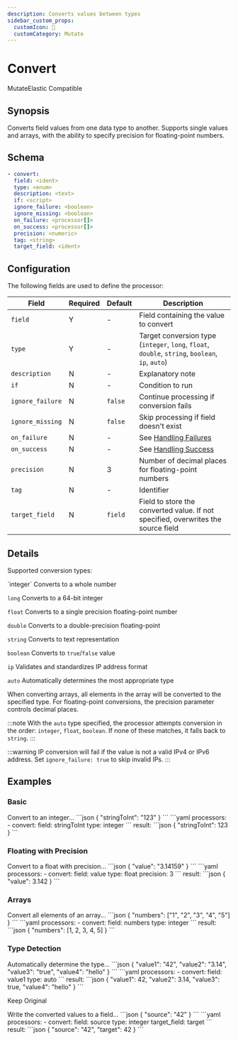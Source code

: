 ```yaml
---
description: Converts values between types
sidebar_custom_props: 
  customIcon: 🔄
  customCategory: Mutate
---
```


# Convert

<span className="theme-doc-version-badge badge badge--primary">Mutate</span><span className="theme-doc-version-badge badge badge--secondary">Elastic Compatible</span>

## Synopsis

Converts field values from one data type to another. Supports single values and arrays, with the ability to specify precision for floating-point numbers.

## Schema

```yaml {2,3}
- convert:
  field: <ident>
  type: <enum>
  description: <text>
  if: <script>
  ignore_failure: <boolean>
  ignore_missing: <boolean>
  on_failure: <processor[]>
  on_success: <processor[]>
  precision: <numeric>
  tag: <string>
  target_field: <ident>
```

## Configuration

The following fields are used to define the processor:

|Field|Required|Default|Description|
|---|---|---|---|
|`field`|Y|-|Field containing the value to convert|
|`type`|Y|-|Target conversion type (`integer`, `long`, `float`, `double`, `string`, `boolean`, `ip`, `auto`)|
|`description`|N|-|Explanatory note|
|`if`|N|-|Condition to run|
|`ignore_failure`|N|`false`|Continue processing if conversion fails|
|`ignore_missing`|N|`false`|Skip processing if field doesn't exist|
|`on_failure`|N|-|See [Handling Failures](../handling-failures.mdx)|
|`on_success`|N|-|See [Handling Success](../handling-success.mdx)|
|`precision`|N|3|Number of decimal places for floating-point numbers|
|`tag`|N|-|Identifier|
|`target_field`|N|`field`|Field to store the converted value. If not specified, overwrites the source field|

## Details

Supported conversion types:

<TermTable>
  <TermCol>`integer`</TermCol>
  <DefCol>Converts to a whole number</DefCol>

  <TermCol>`long`</TermCol>
  <DefCol>Converts to a 64-bit integer</DefCol>

  <TermCol>`float`</TermCol>
  <DefCol>Converts to a single precision floating-point number</DefCol>

  <TermCol>`double`</TermCol>
  <DefCol>Converts to a double-precision floating-point</DefCol>

  <TermCol>`string`</TermCol>
  <DefCol>Converts to text representation</DefCol>

  <TermCol>`boolean`</TermCol>
  <DefCol>Converts to `true`/`false` value</DefCol>

  <TermCol>`ip`</TermCol>
  <DefCol>Validates and standardizes IP address format</DefCol>

  <TermCol>`auto`</TermCol>
  <DefCol>Automatically determines the most appropriate type</DefCol>
</TermTable>

When converting arrays, all elements in the array will be converted to the specified type. For floating-point conversions, the precision parameter controls decimal places.

:::note
With the `auto` type specified, the processor attempts conversion in the order: `integer`, `float`, `boolean`. If none of these matches, it falls back to `string`.
:::

:::warning
IP conversion will fail if the value is not a valid IPv4 or IPv6 address. Set `ignore_failure: true` to skip invalid IPs.
:::

## Examples

### Basic

<ExampleGrid>
  <CommentCol>
    Convert to an integer...
  </CommentCol>
  <CodeCol>
    ```json
    {
      "stringToInt": "123"
    }
    ```
    ```yaml
    processors:
      - convert:
        field: stringToInt
        type: integer
    ```
  </CodeCol>
  <CommentCol>
    result:
  </CommentCol>
  <CodeCol>
    ```json
    {
      "stringToInt": 123
    }
    ```
  </CodeCol>
</ExampleGrid>

### Floating with Precision

<ExampleGrid>
  <CommentCol>
    Convert to a float with precision...
  </CommentCol>
  <CodeCol>
    ```json
    {
      "value": "3.14159"
    }
    ```
    ```yaml
    processors:
      - convert:
        field: value
        type: float
        precision: 3
    ```
  </CodeCol>
  <CommentCol>
    result:
  </CommentCol>
  <CodeCol>
    ```json
    {
      "value": 3.142
    }
    ```
  </CodeCol>
</ExampleGrid>

### Arrays

<ExampleGrid>
  <CommentCol>
    Convert all elements of an array...
  </CommentCol>
  <CodeCol>
    ```json
    {
      "numbers": ["1", "2", "3", "4", "5"]
    }
    ```
    ```yaml
    processors:
      - convert:
        field: numbers
        type: integer
    ```
  </CodeCol>
  <CommentCol>
    result:
  </CommentCol>
  <CodeCol>
    ```json
    {
      "numbers": [1, 2, 3, 4, 5]
    }
    ```
  </CodeCol>
</ExampleGrid>

### Type Detection

<ExampleGrid>
  <CommentCol>
    Automatically determine the type...
  </CommentCol>
  <CodeCol>
    ```json
    {
      "value1": "42",
      "value2": "3.14",
      "value3": "true",
      "value4": "hello"
    }
    ```
    ```yaml
    processors:
      - convert:
        field: value1
        type: auto
    ```
  </CodeCol>
  <CommentCol>
    result:
  </CommentCol>
  <CodeCol>
    ```json
    {
      "value1": 42,
      "value2": 3.14,
      "value3": true,
      "value4": "hello"
    }
    ```
  </CodeCol>
</ExampleGrid>

Keep Original

<ExampleGrid>
  <CommentCol>
    Write the converted values to a field...
  </CommentCol>
  <CodeCol>
    ```json
    {
      "source": "42"
    }
    ```
    ```yaml
    processors:
      - convert:
        field: source
        type: integer
        target_field: target
    ```
  </CodeCol>
  <CommentCol>
    result:
  </CommentCol>
  <CodeCol>
    ```json
    {
      "source": "42",
      "target": 42
    }
    ```
  </CodeCol>
</ExampleGrid>
